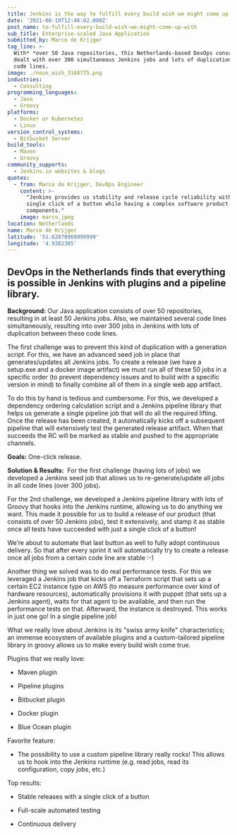 ```yaml
---
title: Jenkins is the way to fulfill every build wish we might come up with
date: '2021-08-19T12:46:02.000Z'
post_name: to-fulfill-every-build-wish-we-might-come-up-with
sub_title: Enterprise-scaled Java Application
submitted_by: Marco de Krijger
tag_line: >-
  With* *over 50 Java repositories, this Netherlands-based DevOps consultant
  dealt with over 300 simultaneous Jenkins jobs and lots of duplication between
  code lines.
image: ./noun_wish_3168775.png
industries:
  - Consulting
programming_languages:
  - Java
  - Groovy
platforms:
  - Docker or Kubernetes
  - Linux
version_control_systems:
  - Bitbucket Server
build_tools:
  - Maven
  - Groovy
community_supports:
  - Jenkins.io websites & blogs
quotes:
  - from: Marco de Krijger, DevOps Engineer
    content: >-
      "Jenkins provides us stability and release cycle reliability with just a
      single click of a button while having a complex software product with many
      components."
    image: marco.jpeg
location: Netherlands
name: Marco de Krijger
latitude: '51.62870969999999'
longitude: '4.9382385'
---
```

## DevOps in the Netherlands finds that everything is possible in Jenkins with plugins and a pipeline library.

**Background:** Our Java application consists of over 50 repositories, resulting in at least 50 Jenkins jobs. Also, we maintained several code lines simultaneously, resulting into over 300 jobs in Jenkins with lots of duplication between these code lines.

The first challenge was to prevent this kind of duplication with a generation script. For this, we have an advanced seed job in place that generates/updates all Jenkins jobs. To create a release (we have a setup.exe and a docker image artifact) we must run all of these 50 jobs in a specific order (to prevent dependency issues and to build with a specific version in mind) to finally combine all of them in a single web app artifact.

To do this by hand is tedious and cumbersome. For this, we developed a dependency ordering calculation script and a Jenkins pipeline library that helps us generate a single pipeline job that will do all the required lifting. Once the release has been created, it automatically kicks off a subsequent pipeline that will extensively test the generated release artifact. When that succeeds the RC will be marked as stable and pushed to the appropriate channels.

**Goals:** One-click release.

<Testimonal idx="0" />

**Solution & Results:**  For the first challenge (having lots of jobs) we developed a Jenkins seed job that allows us to re-generate/update all jobs in all code lines (over 300 jobs).

For the 2nd challenge, we developed a Jenkins pipeline library with lots of Groovy that hooks into the Jenkins runtime, allowing us to do anything we want. This made it possible for us to build a release of our product (that consists of over 50 Jenkins jobs), test it extensively, and stamp it as stable once all tests have succeeded with just a single click of a button!

We’re about to automate that last button as well to fully adopt continuous delivery. So that after every sprint it will automatically try to create a release once all jobs from a certain code line are stable :-)

Another thing we solved was to do real performance tests. For this we leveraged a Jenkins job that kicks off a Terraform script that sets up a certain EC2 instance type on AWS (to measure performance over kind of hardware resources), automatically provisions it with puppet (that sets up a Jenkins agent), waits for that agent to be available, and then run the performance tests on that. Afterward, the instance is destroyed. This works in just one go! In a single pipeline job!

What we really love about Jenkins is its "swiss army knife" characteristics; an immense ecosystem of available plugins and a custom-tailored pipeline library in groovy allows us to make every build wish come true.

Plugins that we really love:

-   Maven plugin

-   Pipeline plugins

-   Bitbucket plugin

-   Docker plugin

-   Blue Ocean plugin

Favorite feature:

-   The possibility to use a custom pipeline library really rocks! This allows us to hook into the Jenkins runtime (e.g. read jobs, read its configuration, copy jobs, etc.)

Top results:

-   Stable releases with a single click of a button

-   Full-scale automated testing

-   Continuous delivery
